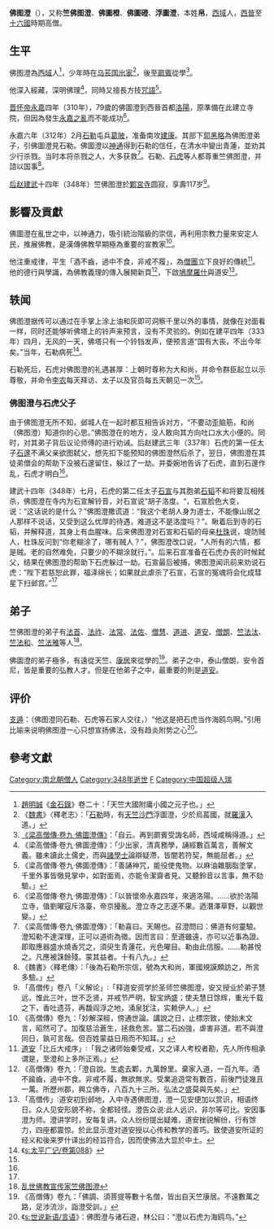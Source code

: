 {{Infobox Buddhist
| 姓名            = 佛图澄
| 圖像            = Buddhacinga Fotudeng.png
| 圖像大小        = 220px
| 圖像說明        =  
| 原名            =
| 字              =  
| 號              =  
| 法號            =  
| 出生            = 232年
| 出生地點        = [[龟兹国|龟兹国]]
| 圆寂            = 348年
| death_place     = [[邺城|邺城]][[邺宫寺|邺宫寺]]
| 居住地          = 
| 獲獎            = 
| 公民權          = 
| 國籍            = 
| 著名成就        = 
| 宗派            = 
| 呼號            = 
| 頭銜            = 
| 修行法門        = 
| native_lang1    = 别称
| native_lang1_name1 = 竺佛图澄、佛圖橙、佛圖磴、浮圖澄、大和尚
| 教育程度        = 
| 駐錫於          = 
| 師承            = 
| 徒弟與學生      = [[法首|法首]]、[[法祚|法祚]]、[[法常|法常]]、[[法佐|法佐]]、[[僧慧|僧慧]]、[[道进|道进]]、[[釋道安|道安]]、[[僧朗|僧朗]]、[[竺法汰|竺法汰]]、[[竺法和|竺法和]]、[[竺法雅|竺法雅]]等
| 著作            = 
| 譯作            = 
| 何者的化身與轉世= 
| 轉世為          = 
| 傳人            = 
| 簽名            = 
| 備註            = 
}}
{{佛教}}
'''佛图澄'''（{{bd|232年||348年|catIdx=F佛}}），又称'''竺佛图澄'''、'''佛圖橙'''、'''佛圖磴'''、'''浮圖澄'''，本姓'''帛'''，[[西域|西域]]人，[[西晉|西晉]]至[[五胡十六國|十六國]]時期高僧。

== 生平 ==
佛图澄為[[西域|西域]]人<ref>[[趙明誠|趙明誠]]《[[金石錄|金石錄]]》卷二十：「天竺大國附庸小國之元子也。」</ref>，少年時在[[乌苌国|乌苌国]][[出家|出家]]<ref>《[[魏書|魏書]]》〈釋老志〉：「[[石勒|石勒]]時，有[[天竺|天竺]][[沙門|沙門]]浮圖澄，少於烏萇國，就[[羅漢|羅漢]]入道。」</ref>，後至[[罽賓|罽賓]]從學<ref>[[:s:梁高僧傳/卷九#晉鄴中竺佛圖澄_(道進)|《梁高僧傳·卷九·佛圖澄傳》]]：「自云。再到罽賓受誨名師，西域咸稱得道。」</ref>。

他深入經藏，深明佛理<ref>《梁高僧傳·卷九·佛圖澄傳》：「少出家，清真務學，誦經數百萬言，善解文義。雖未讀此土儒史，而與[[諸學士|諸學士]]論辯疑滯，皆闇若符契，無能屈者。」</ref>，同時又擅長方技[[咒語|咒語]]<ref>《梁高僧傳·卷九·佛圖澄傳》：「善誦神咒，能役使鬼物。以麻油雜胭脂塗掌，千里外事皆徹見掌中，如對面焉，亦能令潔齋者見。又聽鈴音以言事，無不劾驗。」</ref>。

[[晋怀帝|晋怀帝]][[永嘉_(西晋)|永嘉]]四年（310年），79歲的佛圖澄到西晉首都[[洛陽|洛陽]]，原準備在此建立寺院，但因為發生[[永嘉之亂|永嘉之亂]]而不能成功<ref>《梁高僧傳·卷九·佛圖澄傳》：「以晉懷帝永嘉四年，來適洛陽。……欲於洛陽立寺，值劉曜寇斥洛臺，帝京擾亂。澄立寺之志遂不果。迺潛澤草野，以觀世變。」</ref>。

永嘉六年（312年）2月[[石勒|石勒]]屯兵[[葛陂|葛陂]]，准备南攻[[建康|建康]]。其部下[[郭黑略|郭黑略]]為佛图澄弟子，引佛圖澄見石勒。佛圖澄以[[神通|神通]]得到石勒的信任，在清水中變出青蓮，並劝其少行杀戮。当时本将杀戮之人，大多获救<ref>《梁高僧傳·卷九·佛圖澄傳》：「勒喜曰。天賜也。召澄問曰：佛道有何靈驗。澄知勒不達深理，正可以道術為徵。因而言曰：至道雖遠，亦可以近事為證。即取應器盛水燒香咒之，須臾生青蓮花，光色曜目。勒由此信服。……勒甚悅之。凡應被誅餘殘。蒙其益者。十有八九。」</ref>。石勒、[[石虎|石虎]]等人都尊重竺佛图澄，并諮以国事<ref>《魏書》〈釋老傳〉：「後為石勒所宗信，號為大和尚，軍國規謨頗訪之，所言多驗。」</ref>。

[[后赵|后赵]][[建武_(后赵)|建武]]十四年（348年）竺佛图澄於[[鄴宮寺|鄴宮寺]]圆寂，享壽117岁<ref>「高僧传」卷八「义解论」∶「释道安资学於圣师竺佛图澄，安又授业於弟子慧远，惟此三叶，世不乏贤，并戒节严明，智宝炳盛；使夫慧日馀辉，重光千载之下，香吐遗芬，再馥阎浮之地，涌泉犹注，实赖伊人。」</ref>。

== 影響及貢獻 ==
佛圖澄在亂世之中，以神通力，吸引統治階級的崇信，再利用宗教力量來安定人民，推展佛教，是漢傳佛教早期極為重要的宣教家<ref>《高僧傳》卷九：「妙解深經，傍通世論。講說之日，止標宗致，使始末文言，昭然可了。加復慈洽蒼生，拯救危苦。當二石凶強，虐害非道。若不與澄同日，孰可言哉。但百姓蒙益日用而不知耳。」</ref>。

他注重戒律，平生「酒不齒，過中不食，非戒不履」，為[[僧團|僧團]]立下良好的傳統<ref>[[道安|道安]]「比丘大戒序」∶「我之诸师始秦受戒，又之译人考校者勘，先人所传相承谓是，至澄和上多所正焉。」</ref>。他的德行與學識，為佛教義理的傳入展開新頁<ref>《高僧傳》卷九：「澄自說。生處去鄴，九萬餘里。棄家入道，一百九年。酒不踰齒，過中不食。非戒不履，無欲無求。受業追遊常有數百，前後門徒幾且一萬。所歷州郡，興立佛寺，八百九十三所。弘法之盛莫與先矣。」</ref>，下啟[[鳩摩羅什|鳩摩羅什]]與道安<ref>「高僧传」∶道安初到邺地，入中寺遇佛图澄，澄一见安便加以赏识，相语终日。众人见安形貌不称，全都轻怪。澄告众说∶此人远识，非尔等可比。安因事澄为师。澄讲学时，安每复讲。众人纷纷提出疑难，道安挫锐解纷，行有馀力，四座都震惊。於此显示澄对道安授以心传和教学的善巧。致使道安所证的经义和後来罗什译出的经旨符合，因而使佛法大显於中土。</ref>。

== 轶闻 ==
佛图澄据传可以通过在手掌上涂上油和灰即可洞察千里以外的事情，就像在对面看一样，同时还能够听佛塔上的铃声来预言，没有不灵验的。例如在建平四年（333年）四月，无风的一天，佛塔只有一个铃铛发声，便预言道“国有大丧，不出今年矣。”当年，石勒病死<ref name=":0">《[[s:太平广记/卷第088|s:太平广记/卷第088]]》</ref>。

石勒死后，石虎对佛图澄的礼遇甚厚：上朝时尊称为大和尚，并命令群臣起立以示尊敬，并命令[[李农|李农]]每天拜访、太子以及官员每五天朝见一次<ref name=":0" />。

=== 佛图澄与石虎父子 ===
由于佛图澄无所不知，邺城人在一起时都互相告诉对方，“不要动歪脑筋，和尚（佛图澄）知道你的心思。”佛图澄在的地方，没人敢向其方向吐口水大小便的。同时，对其弟子背后议论师傅的进行劝诫。后赵建武三年（337年）石虎的第一任太子[[石邃|石邃]]不满父亲欲图弑父，想先扣下能预知的佛图澄然后杀了，翌日，佛图澄在其徒弟僧会的帮助下没被石邃留住，躲过了一劫。并委婉地告诉了石虎，直到石邃作乱，石虎才明白<ref name=":0" />。

建武十四年（348年）七月，石虎的第二任太子[[石宣|石宣]]与其胞弟[[石韜_(後趙)|石韬]]不和将要互相残杀，佛图澄在寺内为石宣解铃音，对石宣说”胡子洛度。“，石宣脸色大变，说：“这话说的是什么？”佛图澄撒谎道：“我这个老胡人身为道士，不能像山居之人那样不说话，又受到这么优厚的待遇，难道这不是洛度吗？”。瞅着后到寺的石韬，并解释道，其身上有血腥味。后来佛图澄对石宣和石韬的母亲[[杜珠|杜珠]]说，堤防贼人，杜珠反问到“你老糊涂了，哪有贼人？”，佛图澄改口说，“人所有的六情，都是贼。老的自然难免，只要少的不糊涂就行。”。后来石宣准备在石虎办丧的时候弑父，结果在佛图澄的帮助下石虎躲过一劫。石宣最后被捕，佛图澄闻讯前来劝说石虎：“陛下若慈恕此罪，福泽绵长；如果就此虐杀了石宣，石宣的冤魂将会化成彗星下扫邺宫。”<ref name=":0" />

== 弟子 ==
竺佛图澄的弟子有[[法首|法首]]、[[法祚|法祚]]、[[法常|法常]]、[[法佐|法佐]]、[[僧慧|僧慧]]、[[道进|道进]]、[[釋道安|道安]]、[[僧朗|僧朗]]、[[竺法汰|竺法汰]]、[[竺法和|竺法和]]、[[竺法雅|竺法雅]]等人<ref>[http://www.cnbuddhism.com/news/siyuan/200911/170645.html 乱世佛教宣传家竺佛图澄]{{dead link|date=2017年11月 |bot=InternetArchiveBot |fix-attempted=yes }}</ref>。

佛圖澄的弟子極多，有遠從天竺、[[康居|康居]]來從學的<ref>《高僧傳》卷九：「佛調、須菩提等數十名僧，皆出自天竺康居。不遠數萬之路，足涉流沙，詣澄受訓。」</ref>。弟子之中，泰山僧朗，安令首尼，皆是重要的弘教人才。但是在他弟子之中，最重要的則是[[釋道安|道安]]。

== 评价 ==
[[支遁|支遁]]：（佛图澄同石勒、石虎等石家人交往，）“他这是把石虎当作海鸥鸟啊。”引用比喻来说明佛图澄一心只想宣扬佛法，没有趋炎附势之心<ref>《[[s:世说新语/言语|s:世说新语/言语]]》：佛图澄与诸石遊，林公曰：“澄以石虎为海鸥鸟。”</ref>。

== 參考文獻 ==
<div class="references-small">
<references></references>
</div>



[[Category:南北朝僧人|Category:南北朝僧人]]
[[Category:348年逝世|Category:348年逝世]]
[[Category:晉朝僧人|F]]
[[Category:中国超级人瑞|Category:中国超级人瑞]]